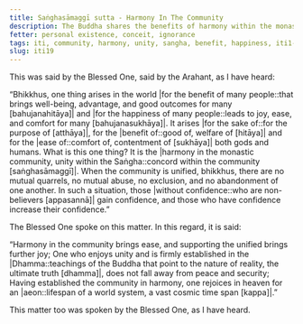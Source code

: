 ```yaml
---
title: Saṅghasāmaggī sutta - Harmony In The Community
description: The Buddha shares the benefits of harmony within the monastic community.
fetter: personal existence, conceit, ignorance
tags: iti, community, harmony, unity, sangha, benefit, happiness, iti1-27
slug: iti19
---
```


This was said by the Blessed One, said by the Arahant, as I have heard:

“Bhikkhus, one thing arises in the world |for the benefit of many people::that brings well-being, advantage, and good outcomes for many [bahujanahitāya]| and |for the happiness of many people::leads to joy, ease, and comfort for many [bahujanasukhāya]|. It arises |for the sake of::for the purpose of [atthāya]|, for the |benefit of::good of, welfare of [hitāya]| and for the |ease of::comfort of, contentment of [sukhāya]| both gods and humans. What is this one thing? It is the |harmony in the monastic community, unity within the Saṅgha::concord within the community [saṅghasāmaggī]|. When the community is unified, bhikkhus, there are no mutual quarrels, no mutual abuse, no exclusion, and no abandonment of one another. In such a situation, those |without confidence::who are non-believers [appasannā]| gain confidence, and those who have confidence increase their confidence.”

The Blessed One spoke on this matter. In this regard, it is said:

“Harmony in the community brings ease,
and supporting the unified brings further joy;
One who enjoys unity and is firmly established in the |Dhamma::teachings of the Buddha that point to the nature of reality, the ultimate truth [dhamma]|,
does not fall away from peace and security;
Having established the community in harmony,
one rejoices in heaven for an |aeon::lifespan of a world system, a vast cosmic time span [kappa]|.”

This matter too was spoken by the Blessed One, as I have heard.